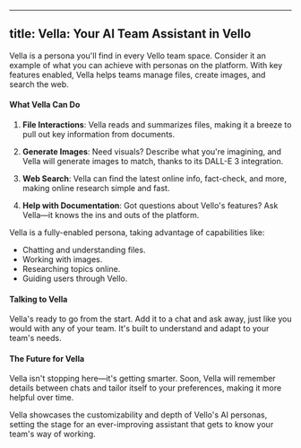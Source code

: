 ---
title: Vella: Your AI Team Assistant in Vello
----

Vella is a persona you'll find in every Vello team space. Consider it an example of what you can achieve with personas on the platform. With key features enabled, Vella helps teams manage files, create images, and search the web.

#### **What Vella Can Do**

1. **File Interactions**: Vella reads and summarizes files, making it a breeze to pull out key information from documents.

2. **Generate Images**: Need visuals? Describe what you're imagining, and Vella will generate images to match, thanks to its DALL-E 3 integration.

3. **Web Search**: Vella can find the latest online info, fact-check, and more, making online research simple and fast.

4. **Help with Documentation**: Got questions about Vello's features? Ask Vella—it knows the ins and outs of the platform.

Vella is a fully-enabled persona, taking advantage of capabilities like:

- Chatting and understanding files.
- Working with images.
- Researching topics online.
- Guiding users through Vello.

#### **Talking to Vella**

Vella's ready to go from the start. Add it to a chat and ask away, just like you would with any of your team. It's built to understand and adapt to your team's needs.

#### **The Future for Vella**

Vella isn't stopping here—it's getting smarter. Soon, Vella will remember details between chats and tailor itself to your preferences, making it more helpful over time.

Vella showcases the customizability and depth of Vello's AI personas, setting the stage for an ever-improving assistant that gets to know your team's way of working.
